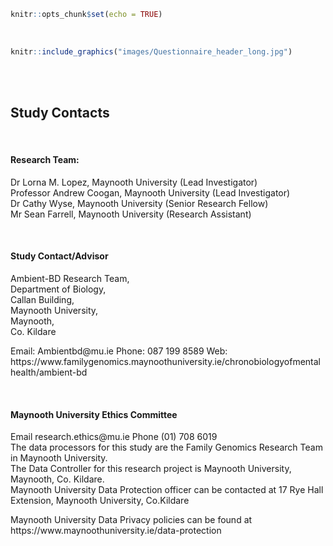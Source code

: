 

```r
knitr::opts_chunk$set(echo = TRUE)
```

&nbsp;  

```r
knitr::include_graphics("images/Questionnaire_header_long.jpg")
```
<br><br> <!-- Add two line breaks -->


## Study Contacts

&nbsp;  

#### Research Team:  
Dr Lorna M. Lopez, Maynooth University (Lead Investigator)  
Professor Andrew Coogan, Maynooth University (Lead Investigator)  
Dr Cathy Wyse, Maynooth University (Senior Research Fellow)  
Mr Sean Farrell, Maynooth University (Research Assistant)  

&nbsp;  

#### Study Contact/Advisor 	
Ambient-BD Research Team,  
Department of Biology,  
Callan Building,  
Maynooth University,  
Maynooth,  
Co. Kildare
&nbsp;  

Email:  Ambientbd@mu.ie
Phone:  087 199 8589
Web:    https://www.familygenomics.maynoothuniversity.ie/chronobiologyofmentalhealth/ambient-bd

&nbsp;  

#### Maynooth University Ethics Committee
Email		research.ethics@mu.ie 
Phone		(01) 708 6019  
The data processors for this study are the Family Genomics Research Team in Maynooth University.  
The Data Controller for this research project is Maynooth University, Maynooth, Co. Kildare.
&nbsp;  
Maynooth University Data Protection officer can be contacted at 17 Rye Hall Extension, Maynooth University, Co.Kildare  

Maynooth University Data Privacy policies can be found at https://www.maynoothuniversity.ie/data-protection





